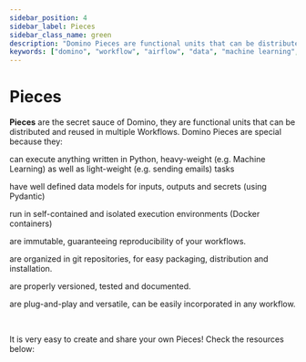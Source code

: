 ```yaml
---
sidebar_position: 4
sidebar_label: Pieces
sidebar_class_name: green
description: "Domino Pieces are functional units that can be distributed and reused in multiple Workflows."
keywords: ["domino", "workflow", "airflow", "data", "machine learning", "ml", "data science", "data engineering", "dataops", "mlops", "devops", "kubernetes", "k8s", "python", "docker", "github", "open source", "oss", "low code", "no code"]
---
```



# Pieces

**Pieces** are the secret sauce of Domino, they are functional units that can be distributed and reused in multiple Workflows. Domino Pieces are special because they:

<p
    style={{
        display: 'flex',
        alignItems: 'center',
        textDecoration: 'none',
        fontSize: '16px',
        textDecoration: 'none',
        margin: '0px 0px 10px 20px'
    }}
>
    <Icon icon="simple-icons:python" width="20" style={{ marginRight: '10px' }} />
    can execute anything written in Python, heavy-weight (e.g. Machine Learning) as well as light-weight (e.g. sending emails) tasks
</p>
<p
    style={{
        display: 'flex',
        alignItems: 'center',
        textDecoration: 'none',
        fontSize: '16px',
        textDecoration: 'none',
        margin: '0px 0px 10px 20px'
    }}
>
    <Icon icon="ic:round-input" width="20" style={{ marginRight: '10px' }} />
    have well defined data models for inputs, outputs and secrets (using Pydantic)
</p>
<p
    style={{
        display: 'flex',
        alignItems: 'center',
        textDecoration: 'none',
        fontSize: '16px',
        textDecoration: 'none',
        margin: '0px 0px 10px 20px'
    }}
>
    <Icon icon="octicon:container-16" width="20" style={{ marginRight: '10px' }} />
    run in self-contained and isolated execution environments (Docker containers)
</p>
<p
    style={{
        display: 'flex',
        alignItems: 'center',
        textDecoration: 'none',
        fontSize: '16px',
        textDecoration: 'none',
        margin: '0px 0px 10px 20px'
    }}
>
    <Icon icon="teenyicons:box-solid" width="20" style={{ marginRight: '10px' }} />
    are immutable, guaranteeing reproducibility of your workflows.
</p>
<p
    style={{
        display: 'flex',
        alignItems: 'center',
        textDecoration: 'none',
        fontSize: '16px',
        textDecoration: 'none',
        margin: '0px 0px 10px 20px'
    }}
>
    <Icon icon="teenyicons:git-solid" width="20" style={{ marginRight: '10px' }} />
    are organized in git repositories, for easy packaging, distribution and installation.
</p>
<p
    style={{
        display: 'flex',
        alignItems: 'center',
        textDecoration: 'none',
        fontSize: '16px',
        textDecoration: 'none',
        margin: '0px 0px 10px 20px'
    }}
>
    <Icon icon="iconoir:google-docs" width="20" style={{ marginRight: '10px' }} />
    are properly versioned, tested and documented.
</p>
<p
    style={{
        display: 'flex',
        alignItems: 'center',
        textDecoration: 'none',
        fontSize: '16px',
        textDecoration: 'none',
        margin: '0px 0px 10px 20px'
    }}
>
    <Icon icon="grommet-icons:connect" width="20" style={{ marginRight: '10px' }} />
    are plug-and-play and versatile, can be easily incorporated in any workflow.
</p>

<br/>

It is very easy to create and share your own Pieces! Check the resources below:

<br/>

<DocCardList />